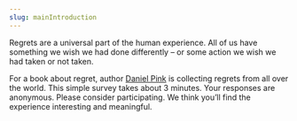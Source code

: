 ```yaml
---
slug: mainIntroduction
---
```



Regrets are a universal part of the human experience. All of us have something we wish we had done differently – or some action we wish we had taken or not taken.

For a book about regret, author [Daniel Pink](https://danpink.com/about/ "Dan Pink | About") is collecting regrets from all over the world. This simple survey takes about 3 minutes. Your responses are anonymous. Please consider participating. We think you’ll find the experience interesting and meaningful.

<SurveyButton size="large" />
